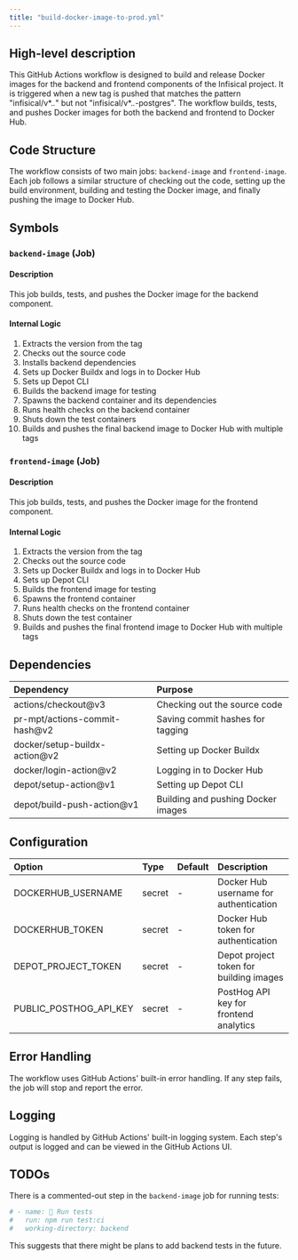```yaml
---
title: "build-docker-image-to-prod.yml"
---
```


## High-level description
This GitHub Actions workflow is designed to build and release Docker images for the backend and frontend components of the Infisical project. It is triggered when a new tag is pushed that matches the pattern "infisical/v*.*.*" but not "infisical/v*.*.*-postgres". The workflow builds, tests, and pushes Docker images for both the backend and frontend to Docker Hub.

## Code Structure
The workflow consists of two main jobs: `backend-image` and `frontend-image`. Each job follows a similar structure of checking out the code, setting up the build environment, building and testing the Docker image, and finally pushing the image to Docker Hub.

## Symbols

### `backend-image` (Job)
#### Description
This job builds, tests, and pushes the Docker image for the backend component.

#### Internal Logic
1. Extracts the version from the tag
2. Checks out the source code
3. Installs backend dependencies
4. Sets up Docker Buildx and logs in to Docker Hub
5. Sets up Depot CLI
6. Builds the backend image for testing
7. Spawns the backend container and its dependencies
8. Runs health checks on the backend container
9. Shuts down the test containers
10. Builds and pushes the final backend image to Docker Hub with multiple tags

### `frontend-image` (Job)
#### Description
This job builds, tests, and pushes the Docker image for the frontend component.

#### Internal Logic
1. Extracts the version from the tag
2. Checks out the source code
3. Sets up Docker Buildx and logs in to Docker Hub
4. Sets up Depot CLI
5. Builds the frontend image for testing
6. Spawns the frontend container
7. Runs health checks on the frontend container
8. Shuts down the test container
9. Builds and pushes the final frontend image to Docker Hub with multiple tags

## Dependencies
| Dependency | Purpose |
|:-----------|:--------|
| actions/checkout@v3 | Checking out the source code |
| pr-mpt/actions-commit-hash@v2 | Saving commit hashes for tagging |
| docker/setup-buildx-action@v2 | Setting up Docker Buildx |
| docker/login-action@v2 | Logging in to Docker Hub |
| depot/setup-action@v1 | Setting up Depot CLI |
| depot/build-push-action@v1 | Building and pushing Docker images |

## Configuration
| Option | Type | Default | Description |
|:-------|:-----|:--------|:------------|
| DOCKERHUB_USERNAME | secret | - | Docker Hub username for authentication |
| DOCKERHUB_TOKEN | secret | - | Docker Hub token for authentication |
| DEPOT_PROJECT_TOKEN | secret | - | Depot project token for building images |
| PUBLIC_POSTHOG_API_KEY | secret | - | PostHog API key for frontend analytics |

## Error Handling
The workflow uses GitHub Actions' built-in error handling. If any step fails, the job will stop and report the error.

## Logging
Logging is handled by GitHub Actions' built-in logging system. Each step's output is logged and can be viewed in the GitHub Actions UI.

## TODOs
There is a commented-out step in the `backend-image` job for running tests:
```yaml
# - name: 🧪 Run tests
#   run: npm run test:ci
#   working-directory: backend
```
This suggests that there might be plans to add backend tests in the future.
